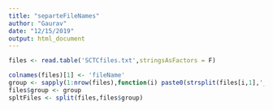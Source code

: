 ```yaml
---
title: "separteFileNames"
author: "Gaurav"
date: "12/15/2019"
output: html_document
---
```


```r
files <- read.table('SCTCfiles.txt',stringsAsFactors = F)
```

```r
colnames(files)[1] <- 'fileName' 
group <- sapply(1:nrow(files),function(i) paste0(strsplit(files[i,1],'_')[[1]][2:3],collapse = '_'))
files$group <- group
spltFiles <- split(files,files$group)
```

